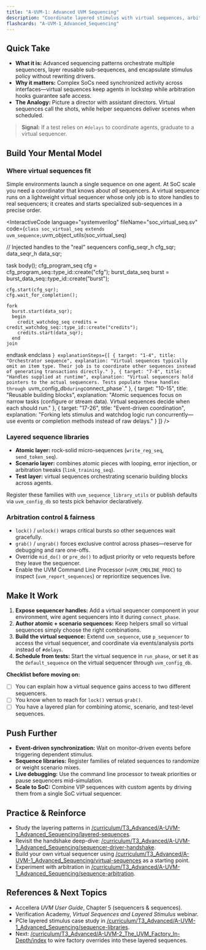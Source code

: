 ```yaml
---
title: "A-UVM-1: Advanced UVM Sequencing"
description: "Coordinate layered stimulus with virtual sequences, arbitration hooks, and reusable sequence libraries across complex UVM testbenches."
flashcards: "A-UVM-1_Advanced_Sequencing"
---
```



## Quick Take
- **What it is:** Advanced sequencing patterns orchestrate multiple sequencers, layer reusable sub-sequences, and encapsulate stimulus policy without rewriting drivers.
- **Why it matters:** Complex SoCs need synchronized activity across interfaces—virtual sequences keep agents in lockstep while arbitration hooks guarantee safe access.
- **The Analogy:** Picture a director with assistant directors. Virtual sequences call the shots, while helper sequences deliver scenes when scheduled.

> **Signal:** If a test relies on `#delays` to coordinate agents, graduate to a virtual sequencer.

## Build Your Mental Model
### Where virtual sequences fit
Simple environments launch a single sequence on one agent. At SoC scale you need a coordinator that knows about *all* sequencers. A virtual sequence runs on a lightweight virtual sequencer whose only job is to store handles to real sequencers; it creates and starts specialized sub-sequences in a precise order.

<InteractiveCode
  language="systemverilog"
  fileName="soc_virtual_seq.sv"
  code={`
class soc_virtual_seq extends uvm_sequence;
  `uvm_object_utils(soc_virtual_seq)

  // Injected handles to the "real" sequencers
  config_seqr_h cfg_sqr;
  data_seqr_h   data_sqr;

  task body();
    cfg_program_seq cfg = cfg_program_seq::type_id::create("cfg");
    burst_data_seq  burst = burst_data_seq::type_id::create("burst");

    cfg.start(cfg_sqr);
    cfg.wait_for_completion();

    fork
      burst.start(data_sqr);
      begin
        credit_watchdog_seq credits = credit_watchdog_seq::type_id::create("credits");
        credits.start(data_sqr);
      end
    join
  endtask
endclass
  `}
  explanationSteps={[
    { target: "1-4", title: "Orchestrator sequence", explanation: "Virtual sequences typically omit an item type. Their job is to coordinate other sequences instead of generating transactions directly." },
    { target: "7-8", title: "Handles supplied at runtime", explanation: "Virtual sequencers hold pointers to the actual sequencers. Tests populate these handles through `uvm_config_db` during `connect_phase`." },
    { target: "10-15", title: "Reusable building blocks", explanation: "Atomic sequences focus on narrow tasks (configure or stream data). Virtual sequences decide when each should run." },
    { target: "17-26", title: "Event-driven coordination", explanation: "Forking lets stimulus and watchdog logic run concurrently—use events or completion methods instead of raw delays." }
  ]}
/>

### Layered sequence libraries
- **Atomic layer:** rock-solid micro-sequences (`write_reg_seq`, `send_token_seq`).
- **Scenario layer:** combines atomic pieces with looping, error injection, or arbitration tweaks (`link_training_seq`).
- **Test layer:** virtual sequences orchestrating scenario building blocks across agents.

Register these families with `uvm_sequence_library_utils` or publish defaults via `uvm_config_db` so tests pick behavior declaratively.

### Arbitration control & fairness
- `lock()` / `unlock()` wraps critical bursts so other sequences wait gracefully.
- `grab()` / `ungrab()` forces exclusive control across phases—reserve for debugging and rare one-offs.
- Override `mid_do()` or `pre_do()` to adjust priority or veto requests before they leave the sequencer.
- Enable the UVM Command Line Processor (`+UVM_CMDLINE_PROC`) to inspect (`uvm_report_sequences`) or reprioritize sequences live.

## Make It Work
1. **Expose sequencer handles:** Add a virtual sequencer component in your environment, wire agent sequencers into it during `connect_phase`.
2. **Author atomic + scenario sequences:** Keep helpers small so virtual sequences simply choose the right combinations.
3. **Build the virtual sequence:** Extend `uvm_sequence`, use `p_sequencer` to access the virtual sequencer, and coordinate via events/analysis ports instead of `#delays`.
4. **Schedule from tests:** Start the virtual sequence in `run_phase`, or set it as the `default_sequence` on the virtual sequencer through `uvm_config_db`.

**Checklist before moving on:**
- [ ] You can explain how a virtual sequence gains access to two different sequencers.
- [ ] You know when to reach for `lock()` versus `grab()`.
- [ ] You have a layered plan for combining atomic, scenario, and test-level sequences.

## Push Further
- **Event-driven synchronization:** Wait on monitor-driven events before triggering dependent stimulus.
- **Sequence libraries:** Register families of related sequences to randomize or weight scenario mixes.
- **Live debugging:** Use the command line processor to tweak priorities or pause sequencers mid-simulation.
- **Scale to SoC:** Combine VIP sequences with custom agents by driving them from a single SoC virtual sequencer.

## Practice & Reinforce
- Study the layering patterns in [/curriculum/T3_Advanced/A-UVM-1_Advanced_Sequencing/layered-sequences](./layered-sequences).
- Revisit the handshake deep-dive: [/curriculum/T3_Advanced/A-UVM-1_Advanced_Sequencing/sequencer-driver-handshake](./sequencer-driver-handshake).
- Build your own virtual sequencer using [/curriculum/T3_Advanced/A-UVM-1_Advanced_Sequencing/virtual-sequences](./virtual-sequences) as a starting point.
- Experiment with arbitration in [/curriculum/T3_Advanced/A-UVM-1_Advanced_Sequencing/sequence-arbitration](./sequence-arbitration).

## References & Next Topics
- Accellera *UVM User Guide*, Chapter 5 (sequencers & sequences).
- Verification Academy, *Virtual Sequences and Layered Stimulus* webinar.
- PCIe layered stimulus case study in [/curriculum/T3_Advanced/A-UVM-1_Advanced_Sequencing/sequence-libraries](./sequence-libraries).
- Next: [/curriculum/T3_Advanced/A-UVM-2_The_UVM_Factory_In-Depth/index](../A-UVM-2_The_UVM_Factory_In-Depth/index) to wire factory overrides into these layered sequences.
